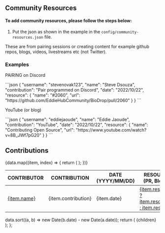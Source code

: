 
## Community Resources

#### To add community resources, please follow the steps below:

1. Put the json as shown in the example in the `config/community-resources.json` file.

These are from pairing sessions or creating content for example github repos, blogs, videos, livestreams etc (not Twitter).

### Examples

PAIRING on Discord

<ClipboardCopy>
```json
{
  "username": "stevenovak123",
  "name": "Steve Dsouza",
  "contribution": "Pair programmed on Discord",
  "date": "2022/10/22",
  "resource": {
    "name": "#2060",
    "url": "https://github.com/EddieHubCommunity/BioDrop/pull/2060"
  }
}
```
</ClipboardCopy>

YouTube (or blog)

<ClipboardCopy>
```json
{
  "username": "eddiejaoude",
  "name": "Eddie Jaoude",
  "contribution": "YouTube",
  "date": "2022/10/22",
  "resource": {
    "name": "Contributing Open Source",
    "url": "https://www.youtube.com/watch?v=8B_JWf7pG20"
  }
}
```
</ClipboardCopy>

## Contributions

<div className="w-full overflow-auto">
  <table className="text-xs leading-5 md:text-base md:leading-none">
    <thead>
      <tr>
        <th>CONTRIBUTOR</th>
        <th>CONTRIBUTION</th>
        <th>DATE (YYYY/MM/DD)</th>
        <th>RESOURCE LINK (PR, Blog, Video)</th>
      </tr>
    </thead>
    <tbody>
      {data.map((item, index) => {
        return (
          <tr key={item.username + item.name + index}>
            <td>
              <a href={`https://github.com/${item.username}`}>{item.name}</a>
            </td>
            <td>{item.contribution}</td>
            <td>{item.date}</td>
            <td>
              <a href={item.resource.url}>
                {item.resource.name ? item.resource.name : item.resource.url}
              </a>
            </td>
          </tr>
        );
      })}
    </tbody>
  </table>
</div>

  data.sort((a, b) => new Date(b.date) - new Date(a.date));
  return (
    <DocsLayout
      title="BioDrop Contributors Changelog"
      section="Getting started"
      name="Community Resources"
    >
      {children}
    </DocsLayout>
  );
};
